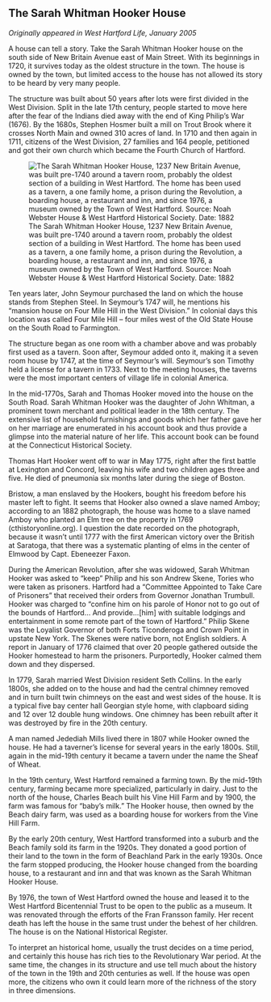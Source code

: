 ## The Sarah Whitman Hooker House {-}

*Originally appeared in West Hartford Life, January 2005*

A house can tell a story. Take the Sarah Whitman Hooker house on the south side of New Britain Avenue east of Main Street. With its beginnings in 1720, it survives today as the oldest structure in the town. The house is owned by the town, but limited access to the house has not allowed its story to be heard by very many people.

The structure was built about 50 years after lots were first divided in the West Division. Split in the late 17th century, people started to move here after the fear of the Indians died away with the end of King Philip’s War (1676). By the 1680s, Stephen Hosmer built a mill on Trout Brook where it crosses North Main and owned 310 acres of land. In 1710 and then again in 1711, citizens of the West Division, 27 families and 164 people, petitioned and got their own church which became the Fourth Church of Hartford.

![The Sarah Whitman Hooker House, 1237 New Britain Avenue, was built pre-1740 around a tavern room, probably the oldest section of a building in West Hartford. The home has been used as a tavern, a one family home, a prison during the Revolution, a boarding house, a restaurant and inn, and since 1976, a museum owned by the Town of West Hartford. Source: Noah Webster House & West Hartford Historical Society. Date: 1882](images/01-WhitmanHookerHouse.jpg)

Ten years later, John Seymour purchased the land on which the house stands from Stephen Steel. In Seymour’s 1747 will, he mentions his “mansion house on Four Mile Hill in the West Division.” In colonial days this location was called Four Mile Hill -- four miles west of the Old State House on the South Road to Farmington.

The structure began as one room with a chamber above and was probably first used as a tavern. Soon after, Seymour added onto it, making it a seven room house by 1747, at the time of Seymour’s will. Seymour’s son Timothy held a license for a tavern in 1733. Next to the meeting houses, the taverns were the most important centers of village life in colonial America.

In the mid-1770s, Sarah and Thomas Hooker moved into the house on the South Road. Sarah Whitman Hooker was the daughter of John Whitman, a prominent town merchant and political leader in the 18th century. The extensive list of household furnishings and goods which her father gave her on her marriage are enumerated in his account book and thus provide a glimpse into the material nature of her life. This account book can be found at the Connecticut Historical Society.

Thomas Hart Hooker went off to war in May 1775, right after the first battle at Lexington and Concord, leaving his wife and two children ages three and five. He died of pneumonia six months later during the siege of Boston.

Bristow, a man enslaved by the Hookers, bought his freedom before his master left to fight. It seems that Hooker also owned a slave named Amboy; according to an 1882 photograph, the house was home to a slave named Amboy who planted an Elm tree on the property in 1769 (cthistoryonline.org). I question the date recorded on the photograph, because it wasn’t until 1777 with the first American victory over the British at Saratoga, that there was a systematic planting of elms in the center of Elmwood by Capt. Ebeneezer Faxon.

During the American Revolution, after she was widowed, Sarah Whitman Hooker was asked to “keep” Philip and his son Andrew Skene, Tories who were taken as prisoners. Hartford had a “Committee Appointed to Take Care of Prisoners” that received their orders from Governor Jonathan Trumbull. Hooker was charged to “confine him on his parole of Honor not to go out of the bounds of Hartford... And provide...[him] with suitable lodgings and entertainment in some remote part of the town of Hartford.” Philip Skene was the Loyalist Governor of both Forts Ticonderoga and Crown Point in upstate New York. The Skenes were native born, not English soldiers. A report in January of 1776 claimed that over 20 people gathered outside the Hooker homestead to harm the prisoners. Purportedly, Hooker calmed them down and they dispersed.

In 1779, Sarah married West Division resident Seth Collins. In the early 1800s, she added on to the house and had the central chimney removed and in turn built twin chimneys on the east and west sides of the house. It is a typical five bay center hall Georgian style home, with clapboard siding and 12 over 12 double hung windows. One chimney has been rebuilt after it was destroyed by fire in the 20th century.

A man named Jedediah Mills lived there in 1807 while Hooker owned the house. He had a taverner’s license for several years in the early 1800s. Still, again in the mid-19th century it became a tavern under the name the Sheaf of Wheat.

In the 19th century, West Hartford remained a farming town. By the mid-19th century, farming became more specialized, particularly in dairy. Just to the north of the house, Charles Beach built his Vine Hill Farm and by 1900, the farm was famous for “baby’s milk.” The Hooker house, then owned by the Beach dairy farm, was used as a boarding house for workers from the Vine Hill Farm.

By the early 20th century, West Hartford transformed into a suburb and the Beach family sold its farm in the 1920s. They donated a good portion of their land to the town in the form of Beachland Park in the early 1930s. Once the farm stopped producing, the Hooker house changed from the boarding house, to a restaurant and inn and that was known as the Sarah Whitman Hooker House.

By 1976, the town of West Hartford owned the house and leased it to the West Hartford Bicentennial Trust to be open to the public as a museum. It was renovated through the efforts of the Fran Fransson family. Her recent death has left the house in the same trust under the behest of her children. The house is on the National Historical Register.

To interpret an historical home, usually the trust decides on a time period, and certainly this house has rich ties to the Revolutionary War period. At the same time, the changes in its structure and use tell much about the history of the town in the 19th and 20th centuries as well. If the house was open more, the citizens who own it could learn more of the richness of the story in three dimensions.
